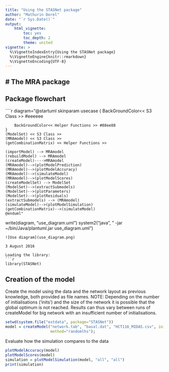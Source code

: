 ```yaml
---
title: "Using the STASNet package"
author: "Mathurin Dorel"
date: "`r Sys.Date()`"
output: 
    html_vignette:
        toc: yes
        toc_depth: 2
        theme: united
vignette: >
  %\VignetteIndexEntry{Using the STASNet package}
  %\VignetteEngine{knitr::rmarkdown}
  %\VignetteEncoding{UTF-8}
---
```


# The MRA package
---------

## Package flowchart

````r
diagram="@startuml
    skinparam usecase {
        BackGroundColor<< S3 Class >> #eeeeee

        BackGroundColor<< Helper Functions >> #88ee88
    }
    (ModelSet) << S3 Class >>
    (MRAmodel) << S3 Class >>
    (getCombinationMatrix) << Helper Functions >>

    (importModel) --> MRAmodel
    (rebuildModel) --> MRAmodel
    (createModel)---->MRAmodel
    (MRAmodel)-->(plotModelPrediction)
    (MRAmodel)-->(plotModelAccuracy)
    (MRAmodel)-->(simulateModel)
    (MRAmodel)-->(plotModelScores)
    (createModelSet) --> ModelSet
    (ModelSet)-->(extractSubmodels)
    (ModelSet)-->(plotParameters)
    (ModelSet)-->(plotResiduals)
    (extractSubmodels) --> (MRAmodel)
    (simulateModel)-->(plotModelSimulation)
    (getCombinationMatrix)-->(simulateModel)
    @enduml"
write(diagram, "use_diagram.uml")
system2("java", " -jar ~/bin/Java/plantuml.jar use_diagram.uml")
```
![Use diagram](use_diagram.png)

3 August 2016

Loading the library:
```r
library(STASNet)
```

## Creation of the model

Create the model using the data and the network layout as previous knowledge, both provided as file names.
NOTE: Depending on the number of initialisations ('inits') and the size of the network it is possible that
the global optimum is not reached. Results can thus vary between runs of createModel for big network with an
insufficient number of initialisations.

```r
setwd(system.file("extdata", package="STASNet"))
model = createModel("network.tab", "basal.dat", "HCT116_MIDAS.csv", inits=10, perform_plots=T,
                    method="randomlhs");
```

Evaluate how the simulation compares to the data

```r
plotModelAccuracy(model)
plotModelScores(model)
simulation = plotModelSimulation(model, "all", "all")
print(simulation)
```
